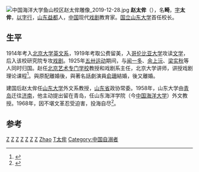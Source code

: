 [[File:中国海洋大学鱼山校区赵太侔雕像_2019-12-28.jpg|thumb]]
'''赵太侔'''（{{bd|1889年||1968年||catIdx=Z}}），名'''畸'''，[[表字|字]]'''太侔'''，[[以字行|以字行]]，[[山东|山东]][[益都|益都]]人，[[中国|中国]]现代[[戏剧|戏剧]]教育家。[[国立山东大学|国立山东大学]]首任校长。

==生平 ==
1914年考入[[北京大学|北京大学]][[英文系|英文系]]，1919年考取公费留美，入[[哥伦比亚大学|哥伦比亚大学]]攻读[[文学|文学]]，后入该校研究院专攻[[戏剧|戏剧]]。1925年[[五卅运动|五卅运动]]期间，与[[闻一多|闻一多]]、[[余上沅|余上沅]]、[[梁实秋|梁实秋]]等人同时归国。赵任[[北京艺术专门学校|北京艺术专门学校]]教授和戏剧系主任，北京大学讲师，讲授戏剧理论课程<ref>{{Cite book|title=民国思想文丛 无政府主义派|last=李帆主编|first=|publisher=长春：长春出版社|year=2013.01|isbn=978-7-5445-2657-9|location=|pages=481}}</ref>。與原配離婚後，與著名話劇演員[[俞珊|俞珊]]結婚，後又離婚。

建国后赵太侔任[[山东大学|山东大学]]外文系教授，[[山东省|山东省]]政协常委。1958年，山东大学由[[青岛|青岛]]迁往[[济南|济南]]，他主动提出留在青岛，任山东海洋学院（今[[中国海洋大学|中国海洋大学]]）外文教授。1968年，因不堪文革忍受迫害，投海自尽<ref>{{Cite book|title=山东重要历史人物 第6卷|last=王志民主编|first=|publisher=济南：山东人民出版社|year=2009.09|isbn=978-7-209-05033-3|location=|pages=156-157}}</ref>。

==参考==
{{reflist}}
{{山东大学}}

[[Category:中國劇作家|Z]]
[[Category:国立山东大学教授|Z]]
[[Category:第三届国民参政会参政员|Z]]
[[Category:國立北京大學校友|Z]]
[[Category:哥倫比亞大學校友|Z]]
[[Category:文革自殺者|Z]]
[[Category:青州人|Z]]
[[Category:中华人民共和国自杀人物|Zhao]]
[[Category:赵姓|T太侔]]
[[Category:中国自溺者|Category:中国自溺者]]